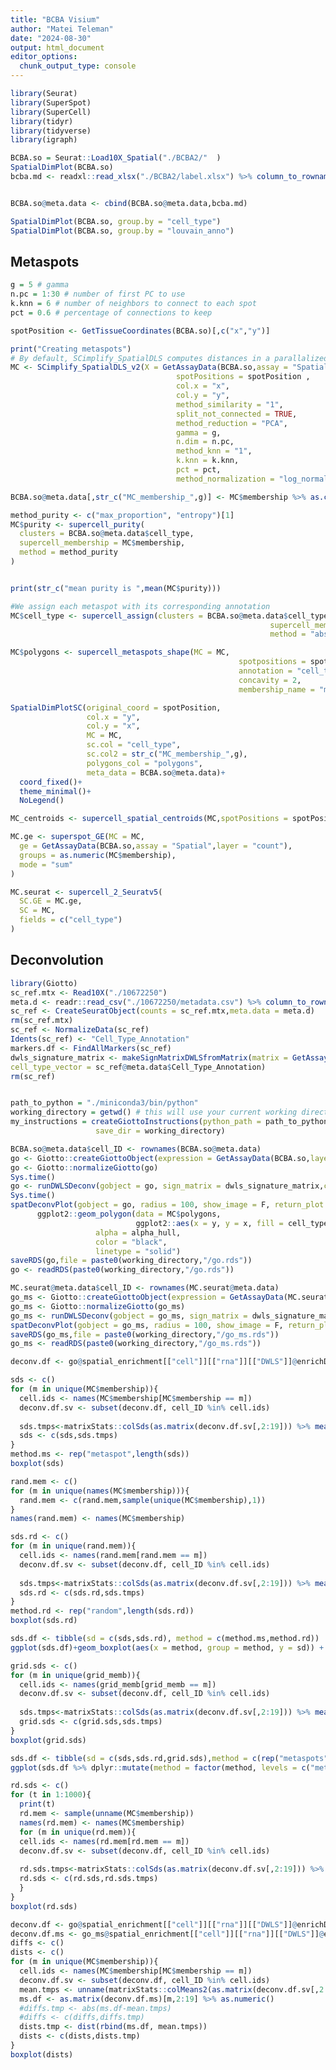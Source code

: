 ```yaml
---
title: "BCBA Visium"
author: "Matei Teleman"
date: "2024-08-30"
output: html_document
editor_options: 
  chunk_output_type: console
---
```


```r
library(Seurat)
library(SuperSpot)
library(SuperCell)
library(tidyr)
library(tidyverse)
library(igraph)
```


```r
BCBA.so = Seurat::Load10X_Spatial("./BCBA2/"  )
SpatialDimPlot(BCBA.so)
bcba.md <- readxl::read_xlsx("./BCBA2/label.xlsx") %>% column_to_rownames("...1")


BCBA.so@meta.data <- cbind(BCBA.so@meta.data,bcba.md)

SpatialDimPlot(BCBA.so, group.by = "cell_type")
SpatialDimPlot(BCBA.so, group.by = "louvain_anno")
```


## Metaspots
```r
g = 5 # gamma
n.pc = 1:30 # number of first PC to use
k.knn = 6 # number of neighbors to connect to each spot
pct = 0.6 # percentage of connections to keep

spotPosition <- GetTissueCoordinates(BCBA.so)[,c("x","y")]

print("Creating metaspots")
# By default, SCimplify_SpatialDLS computes distances in a parallalized way. By default, all the available cpus are used. If your computer doesn't support, you can change the number of cpus with the paramater "n.cpu"
MC <- SCimplify_SpatialDLS_v2(X = GetAssayData(BCBA.so,assay = "Spatial",layer = "count") ,
                                     spotPositions = spotPosition ,
                                     col.x = "x",
                                     col.y = "y",
                                     method_similarity = "1",
                                     split_not_connected = TRUE,
                                     method_reduction = "PCA",
                                     gamma = g,
                                     n.dim = n.pc,
                                     method_knn = "1",
                                     k.knn = k.knn,
                                     pct = pct,
                                     method_normalization = "log_normalize")

BCBA.so@meta.data[,str_c("MC_membership_",g)] <- MC$membership %>% as.character()

method_purity <- c("max_proportion", "entropy")[1]
MC$purity <- supercell_purity(
  clusters = BCBA.so@meta.data$cell_type,
  supercell_membership = MC$membership, 
  method = method_purity
)


print(str_c("mean purity is ",mean(MC$purity)))

#We assign each metaspot with its corresponding annotation
MC$cell_type <- supercell_assign(clusters = BCBA.so@meta.data$cell_type,
                                                          supercell_membership = MC$membership,
                                                          method = "absolute")

MC$polygons <- supercell_metaspots_shape(MC = MC,
                                                   spotpositions = spotPosition,
                                                   annotation = "cell_type",
                                                   concavity = 2,
                                                   membership_name = "membership")

SpatialDimPlotSC(original_coord = spotPosition,
                 col.x = "y",
                 col.y = "x",
                 MC = MC,
                 sc.col = "cell_type",
                 sc.col2 = str_c("MC_membership_",g),
                 polygons_col = "polygons",
                 meta_data = BCBA.so@meta.data)+
  coord_fixed()+
  theme_minimal()+
  NoLegend()


```

```r
MC_centroids <- supercell_spatial_centroids(MC,spotPositions = spotPosition)

MC.ge <- superspot_GE(MC = MC,
  ge = GetAssayData(BCBA.so,assay = "Spatial",layer = "count"),
  groups = as.numeric(MC$membership),
  mode = "sum"
)

MC.seurat <- supercell_2_Seuratv5(
  SC.GE = MC.ge, 
  SC = MC, 
  fields = c("cell_type")
)
```


## Deconvolution

```r
library(Giotto)
sc_ref.mtx <- Read10X("./10672250")
meta.d <- readr::read_csv("./10672250/metadata.csv") %>% column_to_rownames(var = "...1")
sc_ref <- CreateSeuratObject(counts = sc_ref.mtx,meta.data = meta.d)
rm(sc_ref.mtx)
sc_ref <- NormalizeData(sc_ref)
Idents(sc_ref) <- "Cell_Type_Annotation"
markers.df <- FindAllMarkers(sc_ref)
dwls_signature_matrix <- makeSignMatrixDWLSfromMatrix(matrix = GetAssayData(sc_ref,layer = "data"), sign_gene = markers.df$gene,
cell_type_vector = sc_ref@meta.data$Cell_Type_Annotation)
rm(sc_ref)


path_to_python = "./miniconda3/bin/python"
working_directory = getwd() # this will use your current working directory
my_instructions = createGiottoInstructions(python_path = path_to_python,
                   save_dir = working_directory)
```

```r
BCBA.so@meta.data$cell_ID <- rownames(BCBA.so@meta.data)
go <- Giotto::createGiottoObject(expression = GetAssayData(BCBA.so,layer = "count"),spatial_locs = spotPosition,instructions = my_instructions,cell_metadata = BCBA.so@meta.data[,c("cell_ID","cell_type")])
go <- Giotto::normalizeGiotto(go)
Sys.time()
go <- runDWLSDeconv(gobject = go, sign_matrix = dwls_signature_matrix,cluster_column="cell_type")
Sys.time()
spatDeconvPlot(gobject = go, radius = 100, show_image = F, return_plot = TRUE)+
      ggplot2::geom_polygon(data = MC$polygons,
                            ggplot2::aes(x = y, y = x, fill = cell_type, group = membership),
                   alpha = alpha_hull,
                   color = "black",
                   linetype = "solid")	
saveRDS(go,file = paste0(working_directory,"/go.rds"))
go <- readRDS(paste0(working_directory,"/go.rds"))
```

```r
MC.seurat@meta.data$cell_ID <- rownames(MC.seurat@meta.data)
go_ms <- Giotto::createGiottoObject(expression = GetAssayData(MC.seurat,layer = "count"),spatial_locs = MC_centroids[,c("x","y")],instructions = my_instructions,cell_metadata = MC.seurat@meta.data[,c("cell_ID","cell_type")])
go_ms <- Giotto::normalizeGiotto(go_ms)
go_ms <- runDWLSDeconv(gobject = go_ms, sign_matrix = dwls_signature_matrix,cluster_column="cell_type")
spatDeconvPlot(gobject = go_ms, radius = 100, show_image = F, return_plot = TRUE)
saveRDS(go_ms,file = paste0(working_directory,"/go_ms.rds"))
go_ms <- readRDS(paste0(working_directory,"/go_ms.rds"))
```

```r
deconv.df <- go@spatial_enrichment[["cell"]][["rna"]][["DWLS"]]@enrichDT

sds <- c()
for (m in unique(MC$membership)){
  cell.ids <- names(MC$membership[MC$membership == m])
  deconv.df.sv <- subset(deconv.df, cell_ID %in% cell.ids)
  
  sds.tmps<-matrixStats::colSds(as.matrix(deconv.df.sv[,2:19])) %>% mean()
  sds <- c(sds,sds.tmps)
}
method.ms <- rep("metaspot",length(sds))
boxplot(sds)
```

```r
rand.mem <- c()
for (m in unique(names(MC$membership))){
  rand.mem <- c(rand.mem,sample(unique(MC$membership),1))
}
names(rand.mem) <- names(MC$membership)

sds.rd <- c()
for (m in unique(rand.mem)){
  cell.ids <- names(rand.mem[rand.mem == m])
  deconv.df.sv <- subset(deconv.df, cell_ID %in% cell.ids)
  
  sds.tmps<-matrixStats::colSds(as.matrix(deconv.df.sv[,2:19])) %>% mean()
  sds.rd <- c(sds.rd,sds.tmps)
}
method.rd <- rep("random",length(sds.rd))
boxplot(sds.rd)
```

```r
sds.df <- tibble(sd = c(sds,sds.rd), method = c(method.ms,method.rd))
ggplot(sds.df)+geom_boxplot(aes(x = method, group = method, y = sd)) + ggpubr::stat_compare_means(mapping = aes(x = method, group = method, y = sd),paired = F,method = "t.test")
```



```r
grid.sds <- c()
for (m in unique(grid_memb)){
  cell.ids <- names(grid_memb[grid_memb == m])
  deconv.df.sv <- subset(deconv.df, cell_ID %in% cell.ids)
  
  sds.tmps<-matrixStats::colSds(as.matrix(deconv.df.sv[,2:19])) %>% mean()
  grid.sds <- c(grid.sds,sds.tmps)
}
boxplot(grid.sds)
```

```r
sds.df <- tibble(sd = c(sds,sds.rd,grid.sds),method = c(rep("metaspots",length(sds)),rep("random",length(sds.rd)),rep("grid",length(grid.sds))))
ggplot(sds.df %>% dplyr::mutate(method = factor(method, levels = c("metaspots","grid","random"))))+geom_boxplot(aes(x = method, group = method, y = sd))
```


```r
rd.sds <- c()
for (t in 1:1000){
  print(t)
  rd.mem <- sample(unname(MC$membership))
  names(rd.mem) <- names(MC$membership)
  for (m in unique(rd.mem)){
  cell.ids <- names(rd.mem[rd.mem == m])
  deconv.df.sv <- subset(deconv.df, cell_ID %in% cell.ids)
  
  rd.sds.tmps<-matrixStats::colSds(as.matrix(deconv.df.sv[,2:19])) %>% mean()
  rd.sds <- c(rd.sds,rd.sds.tmps)
  }
}
boxplot(rd.sds)
```


```r
deconv.df <- go@spatial_enrichment[["cell"]][["rna"]][["DWLS"]]@enrichDT
deconv.df.ms <- go_ms@spatial_enrichment[["cell"]][["rna"]][["DWLS"]]@enrichDT
diffs <- c()
dists <- c()
for (m in unique(MC$membership)){
  cell.ids <- names(MC$membership[MC$membership == m])
  deconv.df.sv <- subset(deconv.df, cell_ID %in% cell.ids)
  mean.tmps <- unname(matrixStats::colMeans2(as.matrix(deconv.df.sv[,2:19])))
  ms.df <- as.matrix(deconv.df.ms)[m,2:19] %>% as.numeric()
  #diffs.tmp <- abs(ms.df-mean.tmps)
  #diffs <- c(diffs,diffs.tmp)
  dists.tmp <- dist(rbind(ms.df, mean.tmps))
  dists <- c(dists,dists.tmp)
}
boxplot(dists)
```

